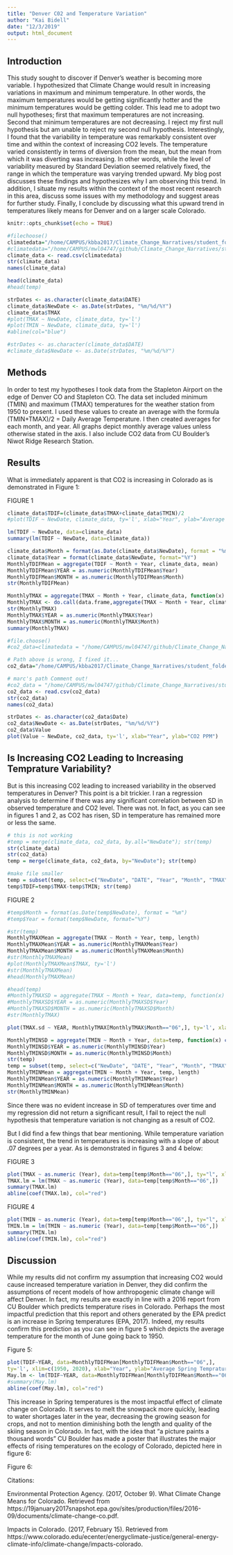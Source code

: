 ```yaml
---
title: "Denver C02 and Temperature Variation"
author: "Kai Bidell"
date: "12/3/2019"
output: html_document
---
```

## Introduction
  This study sought to discover if Denver’s weather is becoming more variable. I hypothesized that Climate Change would result in increasing variations in maximum and minimum temperature. In other words, the maximum temperatures would be getting significantly hotter and the minimum temperatures would be getting colder. 
	This lead me to adopt two null hypotheses; first that maximum temperatures are not increasing. Second that minimum temperatures are not decreasing. I reject my first null hypothesis but am unable to reject my second null hypothesis. Interestingly, I found that the variability in temperature was remarkably consistent over time and within the context of increasing CO2 levels. The temperature varied consistently in terms of diversion from the mean, but the mean from which it was diverting was increasing. In other words, while the level of variability measured by Standard Deviation seemed relatively fixed, the range in which the temperature was varying trended upward. My blog post discusses these findings and hypothesizes why I am observing this trend. In addition, I situate my results within the context of the most recent research in this area, discuss some issues with my methodology and suggest areas for further study. Finally, I conclude by discussing what this upward trend in temperatures likely means for Denver and on a larger scale Colorado.

```r
knitr::opts_chunk$set(echo = TRUE)
```

``` r
#filechoose()
climatedata="/home/CAMPUS/kbba2017/Climate_Change_Narratives/student_folders/Bidell/Denver_CO2_and_Temperature_Variation_files/Bidell_Denver_Data.csv"
#climatedata="/home/CAMPUS/mwl04747/github/Climate_Change_Narratives/student_folders/Bidell/Denver_CO2_and_Temperature_Variation_files/Bidell_Denver_Data.csv"
climate_data <- read.csv(climatedata)
str(climate_data)
names(climate_data)
```
``` r
head(climate_data)
#head(temp)
```

``` r
strDates <- as.character(climate_data$DATE)
climate_data$NewDate <- as.Date(strDates, "%m/%d/%Y")
climate_data$TMAX
#plot(TMAX ~ NewDate, climate_data, ty='l')
#plot(TMIN ~ NewDate, climate_data, ty='l')
#abline(col="blue")
```

```r
#strDates <- as.character(climate_data$DATE)
#climate_data$NewDate <- as.Date(strDates, "%m/%d/%Y")

```

## Methods
In order to test my hypotheses I took data from the Stapleton Airport on the edge of Denver CO and Stapleton CO. The data set included minimum (TMIN) and maximum (TMAX) temperatures for the weather station from 1950 to present. I used these values to create an average with the formula (TMIN+TMAX)/2 = Daily Average Temperature. I then created averages for each month, and year. All graphs depict monthly average values unless otherwise stated in the axis. I also include CO2 data from CU Boulder’s Niwot Ridge Research Station. 

## Results

What is immediately apparent is that CO2 is increasing in Colorado as is demonstrated in Figure 1:

FIGURE 1


```r
climate_data$TDIF=(climate_data$TMAX+climate_data$TMIN)/2
#plot(TDIF ~ NewDate, climate_data, ty='l', xlab="Year", ylab="Average Temperature (by day)")
```



``` r
lm(TDIF ~ NewDate, data=climate_data)
summary(lm(TDIF ~ NewDate, data=climate_data))

```

```r
climate_data$Month = format(as.Date(climate_data$NewDate), format = "%m")
climate_data$Year = format(climate_data$NewDate, format="%Y")
MonthlyTDIFMean = aggregate(TDIF ~ Month + Year, climate_data, mean)
MonthlyTDIFMean$YEAR = as.numeric(MonthlyTDIFMean$Year)
MonthlyTDIFMean$MONTH = as.numeric(MonthlyTDIFMean$Month)
str(MonthlyTDIFMean)
```


```r
MonthlyTMAX = aggregate(TMAX ~ Month + Year, climate_data, function(x) c(mean=mean(x), sd=sd(x) ) )
MonthlyTMAX <- do.call(data.frame,aggregate(TMAX ~ Month + Year, climate_data, function(x) c(mean=mean(x), sd=sd(x) ) ))
str(MonthlyTMAX)
MonthlyTMAX$YEAR = as.numeric(MonthlyTMAX$Year)
MonthlyTMAX$MONTH = as.numeric(MonthlyTMAX$Month)
summary(MonthlyTMAX)
```



```r
#file.choose()
#co2_data=climatedata = "/home/CAMPUS/mwl04747/github/Climate_Change_Narratives/student_folders/Bidell/Denver_CO2_and_Temperature_Variation_files/Bidell_CO2_Data.csv"

# Path above is wrong, I fixed it...
co2_data="/home/CAMPUS/kbba2017/Climate_Change_Narratives/student_folders/Bidell/Denver_CO2_and_Temperature_Variation_files/Bidell_CO2_Data.csv"

# marc's path Comment out!
#co2_data = "/home/CAMPUS/mwl04747/github/Climate_Change_Narratives/student_folders/Bidell/Denver_CO2_and_Temperature_Variation_files/Bidell_CO2_Data.csv"
co2_data <- read.csv(co2_data)
str(co2_data)
names(co2_data)
```
```r
strDates <- as.character(co2_data$Date)
co2_data$NewDate <- as.Date(strDates, "%m/%d/%Y")
co2_data$Value
plot(Value ~ NewDate, co2_data, ty='l', xlab="Year", ylab="CO2 PPM")
```

## Is Increasing CO2 Leading to Increasing Temprature Variability?
But is this increasing C02 leading to increased variability in the observed temperatures in Denver? This point is a bit trickier. I ran a regression analysis to determine if there was any significant correlation between SD in observed temperature and CO2 level. There was not. In fact, as you can see in figures 1 and 2, as CO2 has risen, SD in temperature has remained more or less the same. 

```r
# this is not working
#temp = merge(climate_data, co2_data, by.all="NewDate"); str(temp)
str(climate_data)
str(co2_data)
temp = merge(climate_data, co2_data, by="NewDate"); str(temp)

#make file smaller
temp = subset(temp, select=c("NewDate", "DATE", "Year", "Month", "TMAX", "TMIN", "Value"))
temp$TDIF=temp$TMAX-temp$TMIN; str(temp)
```


FIGURE 2

```r
#temp$Month = format(as.Date(temp$NewDate), format = "%m")
#temp$Year = format(temp$NewDate, format="%Y")

#str(temp)
MonthlyTMAXMean = aggregate(TMAX ~ Month + Year, temp, length)
MonthlyTMAXMean$YEAR = as.numeric(MonthlyTMAXMean$Year)
MonthlyTMAXMean$MONTH = as.numeric(MonthlyTMAXMean$Month)
#str(MonthlyTMAXMean)
#plot(MonthlyTMAXMean$TMAX, ty='l')
#str(MonthlyTMAXMean)
#head(MonthlyTMAXMean)

#head(temp)
#MonthlyTMAXSD = aggregate(TMAX ~ Month + Year, data=temp, function(x) c(mean=mean(x), sd=sd(x)))
#MonthlyTMAXSD$YEAR = as.numeric(MonthlyTMAXSD$Year)
#MonthlyTMAXSD$MONTH = as.numeric(MonthlyTMAXSD$Month)
#str(MonthlyTMAX)
```
```r
plot(TMAX.sd ~ YEAR, MonthlyTMAX[MonthlyTMAX$Month=="06",], ty='l', xlab="Number of Years", ylab="SD of Temprature")
```

``` r
MonthlyTMINSD = aggregate(TMIN ~ Month + Year, data=temp, function(x) c(mean=mean(x), sd=sd(x)))
MonthlyTMINSD$YEAR = as.numeric(MonthlyTMINSD$Year)
MonthlyTMINSD$MONTH = as.numeric(MonthlyTMINSD$Month)
str(temp)
temp = subset(temp, select=c("NewDate", "DATE", "Year", "Month", "TMAX", "TMIN", "Value"))
MonthlyTMINMean = aggregate(TMIN ~ Month + Year, temp, length)
MonthlyTMINMean$YEAR = as.numeric(MonthlyTMINMean$Year)
MonthlyTMINMean$MONTH = as.numeric(MonthlyTMINMean$Month)
str(MonthlyTMINMean)
```
Since there was no evident increase in SD of temperatures over time and my regression did not return a significant result, I fail to reject the null hypothesis that temperature variation is not changing as a result of CO2. 

But I did find a few things that bear mentioning. While temperature variation is consistent, the trend in temperatures is increasing with a slope of about .07 degrees per a year. As is demonstrated in figures 3 and 4 below:


FIGURE 3


```r
plot(TMAX ~ as.numeric (Year), data=temp[temp$Month=="06",], ty="l", xlab="Year", ylab="Average Maximum Temprature")
TMAX.lm = lm(TMAX ~ as.numeric (Year), data=temp[temp$Month=="06",])
summary(TMAX.lm)
abline(coef(TMAX.lm), col="red")
```


FIGURE 4

```r
plot(TMIN ~ as.numeric (Year), data=temp[temp$Month=="06",], ty="l", xlab="Year", ylab="Average Minimum Temprature")
TMIN.lm = lm(TMIN ~ as.numeric (Year), data=temp[temp$Month=="06",])
summary(TMIN.lm)
abline(coef(TMIN.lm), col="red")
```


## Discussion 

While my results did not confirm my assumption that increasing CO2 would cause increased temperature variation in Denver, they did confirm the assumptions of recent models of how anthropogenic climate change will affect Denver. In fact, my results are exactly in line with a 2016 report from CU Boulder which predicts temperature rises in Colorado. Perhaps the most impactful prediction that this report and others generated by the EPA predict is an increase in Spring temperatures (EPA, 2017). Indeed, my results confirm this prediction as you can see in figure 5 which depicts the average temperature for the month of June going back to 1950. 

Figure 5:

```r
plot(TDIF~YEAR, data=MonthlyTDIFMean[MonthlyTDIFMean$Month=="06",],
ty='l', xlim=c(1950, 2020), xlab="Year", ylab="Average Spring Temprature")
May.lm <- lm(TDIF~YEAR, data=MonthlyTDIFMean[MonthlyTDIFMean$Month=="06",])
#summary(May.lm)
abline(coef(May.lm), col="red")
```

This increase in Spring temperatures is the most impactful effect of climate change on Colorado. It serves to melt the snowpack more quickly, leading to water shortages later in the year, decreasing the growing season for crops, and not to mention diminishing both the length and quality of the skiing season in Colorado. In fact, with the idea that “a picture paints a thousand words” CU Boulder has made a poster that illustrates the major effects of rising temperatures on the ecology of Colorado, depicted here in figure 6:

Figure 6: 

Citations:

Environmental Protection Agency. (2017, October 9). What Climate Change Means for Colorado. Retrieved from https://19january2017snapshot.epa.gov/sites/production/files/2016-09/documents/climate-change-co.pdf.

Impacts in Colorado. (2017, February 15). Retrieved from https://www.colorado.edu/ecenter/energyclimate-justice/general-energy-climate-info/climate-change/impacts-colorado.

